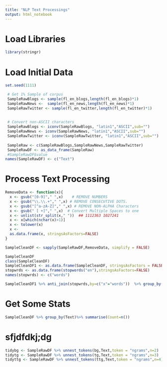 ```yaml
---
title: "NLP Text Processings"
output: html_notebook
---
```


# Load Libraries
```r
library(stringr)
```


# Load Initial Data
```r
set.seed(1111)  

 # Get 1% Sample of corpus
 SampleRawBlogs <- sample(fl_en_blogs,length(fl_en_blogs)*1)
 SampleRawNews <-  sample(fl_en_news,length(fl_en_news)*1)
 SampleRawTwitter <- sample(fl_en_twitter,length(fl_en_twitter)*1)
 
 
 # Convert non-ASCII characters
 SampleRawBlogs <- iconv(SampleRawBlogs, "latin1","ASCII",sub="")
 SampleRawNews <- iconv(SampleRawNews, "latin1","ASCII",sub="")
 SampleRawTwitter <- iconv(SampleRawTwitter, "latin1","ASCII",sub="")
 
 SampleRaw <- c(SampleRawBlogs,SampleRawNews,SampleRawTwitter)
 SampleRawDF <- as_data_frame(SampleRaw)
 #SampleRawDF$value
names(SampleRawDF) <- c("Text")

```

# Process Text Processing
```r

RemoveData <- function(x){
  x <- gsub("[0-9]"," ",x)    # REMOVE NUMBERS
  x <- gsub("\\.\\.+"," ",x) # REMOVE CONSECUTIVE DOTS.
  x <- gsub("[^a-zA-Z]"," ",x) # REMOVE NON-ALPHA Characters
  x <- gsub(" [ +]"," ",x)  # Convert Multiple Spaces to one
  x <- unlist(str_split(x," "))  ## 1112363 1027241
  x <- x[which(nchar(x)>1)]
  x <- tolower(x)
  x <- 
  as.data.frame(x, stringsAsFactors=FALSE)
}

SampleCleanDF <- sapply(SampleRawDF,RemoveData, simplify = FALSE)

SampleCleanDF
class(SampleCleanDF)
SampleCleanDF1 <- as.data.frame(SampleCleanDF, stringsAsFactors = FALSE)
stopwrds <- as.data.frame(stopwords("en"),stringsAsFactors=FALSE)
names(stopwrds) <- c("words")

SampleCleanDF1 %>% anti_join(stopwrds,by=c("x"="words"))  %>% group_by(x) %>% summarise(c=n()) %>% arrange(desc(c))


```

# Get Some Stats  
```r
SampleCleanDF %>% group_by(Text)%>% summarise(Count=n())
```

# sfjdfdkj;dg
```r
tidybg <- SampleRawDF %>% unnest_tokens(bg,Text,token = "ngrams",n=2)
tidytg <- SampleRawDF %>% unnest_tokens(tg,Text,token = "ngrams",n=3)
tidyttg <- SampleRawDF %>% unnest_tokens(ttg,Text,token = "ngrams",n=4)
```

